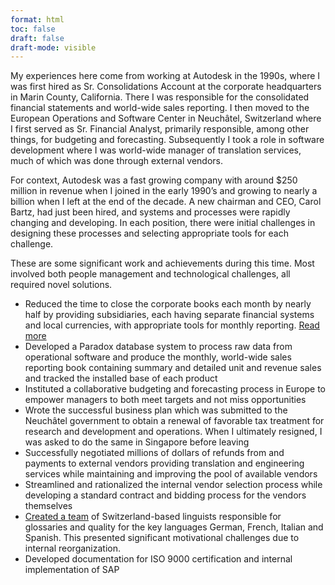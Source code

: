 ```yaml
---
format: html
toc: false
draft: false
draft-mode: visible
---
```

My experiences here come from working at Autodesk in the 1990s, where I was first hired as Sr. Consolidations Account at the corporate headquarters in Marin County, California. There I was responsible for the consolidated financial statements and world-wide sales reporting. I then moved to the European Operations and Software Center in Neuchâtel, Switzerland where I first served as Sr. Financial Analyst, primarily responsible, among other things, for budgeting and forecasting. Subsequently I took a role in software development where I was world-wide manager of translation services, much of which was done through external vendors.


For context, Autodesk was a fast growing company with around $250 million in revenue when I joined in the early 1990's and growing to nearly a billion when I left at the end of the decade. A new chairman and CEO, Carol Bartz, had just been hired, and systems and processes were rapidly changing and developing. In each position, there were initial challenges in designing these processes and selecting appropriate tools for each challenge. 

These are some significant work and achievements during this time. Most involved both people management and technological challenges, all required novel solutions.

- Reduced the time to close the corporate books each month by nearly half by providing subsidiaries, each having separate financial systems and local currencies, with appropriate tools for monthly reporting. [Read more](vignettes/closing-the-books/index.qmd)
- Developed a Paradox database system to process raw data from operational software and produce the monthly, world-wide sales reporting book containing summary and detailed unit and revenue sales and tracked the installed base of each product
- Instituted a collaborative budgeting and forecasting process in Europe to empower managers to both meet targets and not miss opportunities
- Wrote the successful business plan which was submitted to the Neuchâtel government to obtain a renewal of favorable tax treatment for research and development and operations. When I ultimately resigned, I was asked to do the same in Singapore before leaving
- Successfully negotiated millions of dollars of refunds from and payments to external vendors providing translation and engineering services while maintaining and improving the pool of available vendors
- Streamlined and rationalized the internal vendor selection process while developing a standard contract and bidding process for the vendors themselves
- [Created a team](vignettes/motivating-change/index.qmd) of Switzerland-based linguists responsible for glossaries and quality for the key languages German, French, Italian and Spanish. This presented significant motivational challenges due to internal reorganization.
- Developed documentation for ISO 9000 certification and internal implementation of SAP
